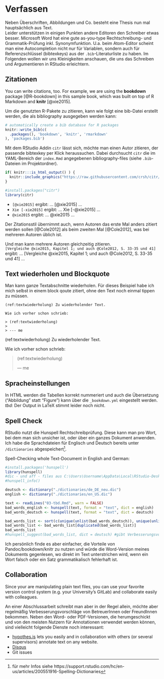 # Verfassen

Neben Überschriften, Abbildungen und Co. besteht eine Thesis nun mal hauptsächlich aus Text.  
Leider unterstützen in einigen Punkten andere Editoren den Schreiber etwas besser. Microsoft Word hat eine gute as-you-type Rechtschreibung- und Grammatik-Prüfung inkl. Synonymfunktion. U.a. beim Atom-Editor scheint man eine Autocompletion nicht nur für Variablen, sondern auch für Referenzschlüssel (bibtexkeys) aus der `.bib`-Literaturliste zu haben.
Im Folgenden wollen wir uns Kleinigkeiten anschauen, die uns das Schreiben und Argumentieren in RStudio erleichtern.  


<!----------------------------------------------------------------------------->
## Zitationen

You can write citations, too. For example, we are using the **bookdown** package [@R-bookdown] in this sample book, which was built on top of R Markdown and **knitr** [@xie2015].

Um die genutzten R-Pakete zu zitieren, kann wie folgt eine bib-Datei erstellt werden, die als bibliography ausgegeben werden kann:

```r
# automatically create a bib database for R packages
knitr::write_bib(c(
  .packages(), 'bookdown', 'knitr', 'rmarkdown'
), 'packages.bib')
```

Mit dem RStudio Addin `citr` lässt sich, möchte man einen Autor zitieren, der passende bibtexkey per Klick heraussuchen. Dabei durchsucht `citr` die im YAML-Bereich der `index.Rmd` angegebenen bibliography-files (siehe `.bib`-Dateien im Projektordner).

```r
if( knitr:::is_html_output() ) {
  knitr::include_graphics("https://raw.githubusercontent.com/crsh/citr/master/tools/images/addin_demo.gif")
}
```

```r
#install.packages("citr")
library(citr)
```

- `[@xie2015]` ergibt: ... [@xie2015] ...
- `Xie [-xie2015]` ergibt: ... Xie [-@xie2015] ...
- `@xie2015` ergibt: ... @xie2015 ...

Der Zitationsstil übernimmt auch, wenn Autoren das erste Mal anders zitiert werden sollen [@Cole2012] als beim zweiten Mal [@Cole2012], was bei mehreren Autoren üblich ist.

Und man kann mehrere Autoren gleichzeitig zitieren.  
`[Vergleiche @xie2015, Kapitel 1; und auch @Cole2012, S. 33-35 und 41]` ergibt: ... [Vergleiche @xie2015, Kapitel 1; und auch @Cole2012, S. 33-35 und 41] ...


<!----------------------------------------------------------------------------->
## Text wiederholen und Blockquote

Man kann ganze Textabschnitte wiederholen. Für dieses Beispiel habe ich mich selbst in einem block qoute zitiert, ohne den Text noch einmal tippen zu müssen.

```
(ref:textwiederholung) Zu wiederholender Text.

Wie ich vorher schon schrieb:

> (ref:textwiederholung)
>
> --- me
```
(ref:textwiederholung) Zu wiederholender Text.

Wie ich vorher schon schrieb:

> (ref:textwiederholung)
>
> --- me


<!----------------------------------------------------------------------------->
## Spracheinstellungen

In HTML werden die Tabellen korrekt nummeriert und auch die Übersetzung ("Abbildung" statt "Figure") kann über die `_bookdown.yml` eingestellt werden.
_tbd:_ Der Output in LaTeX stimmt leider noch nicht.


<!----------------------------------------------------------------------------->
## Spell Check

RStudio nutzt die Hunspell Rechtschreibprüfung. Diese kann man pro Wort, bei dem man sich unsicher ist, oder über ein ganzes Dokument anwenden. Ich habe die Sprachdateien für Englisch und Deutsch bereits unter `/dictionaries` abgespeichert^[für mehr Infos siehe https://support.rstudio.com/hc/en-us/articles/200551916-Spelling-Dictionaries]. 

Spell-Checking whole Text-Document in English and German:

```r
#install.packages('hunspell')
library(hunspell)
#dic - und aff - files aus C:\Users\Username\AppData\Local\RStudio-Desktop\dictionaries\languages-system
#hunspell_info()

deutsch <- dictionary("./dictionaries/de_DE_neu.dic")
english <- dictionary("./dictionaries/en_US.dic")

text <- readLines("03-tbd.Rmd", warn = FALSE)
bad_words_english <- hunspell(text, format = "text", dict = english)
bad_words_deutsch <- hunspell(text, format = "text", dict = deutsch)

bad_words_list <- sort(c(unique(unlist(bad_words_deutsch)), unique(unlist(bad_words_english))))
bad_words_list <- bad_words_list[duplicated(bad_words_list)]
bad_words_list
#hunspell_suggest(bad_words_list, dict = deutsch) #gibt Verbesserungsvorschläge
```

Ich persönlich finde es aber einfacher, die Vorteile von Pandoc/bookdown/knitr zu nutzen und würde die Word-Version meines Dokuments gegenlesen, wo direkt im Text unterstrichen wird, wenn ein Wort falsch oder ein Satz grammatikalisch fehlerhaft ist.


<!----------------------------------------------------------------------------->
## Collaboration

Since your are manipulating plain text files, you can use your favorite version control system (e.g. your University's GitLab) and collaborate easily with colleagues.

An einer Abschlussarbeit schreibt man aber in der Regel allein, möchte aber regelmäßig Verbesserungsvorschläge von BetreuerInnen oder FreundInnen bekommen. Neben den Word- oder PDF-Versionen, die herumgeschickt und von den meisten Nutzern für Annotationen verwendet werden können, sind vielleicht folgende Dienste noch interessant:

- [hypothes.is](https://web.hypothes.is/) lets you easily and in collaboration with others (or several supervisors) annotate text on any website. 
- [Disqus](https://disqus.com/)
- Git issues
